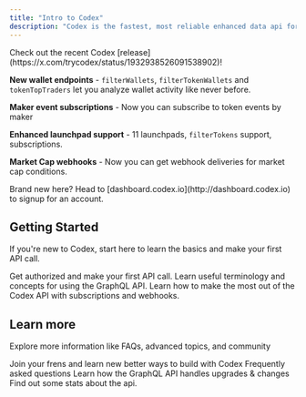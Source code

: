 ```yaml
---
title: "Intro to Codex"
description: "Codex is the fastest, most reliable enhanced data api for DeFi data across 100+ networks"
---
```


<Tip>
  Check out the recent Codex [release](https://x.com/trycodex/status/1932938526091538902)!

  **New wallet endpoints** - `filterWallets`, `filterTokenWallets` and `tokenTopTraders` let you analyze wallet activity like never before.

  **Maker event subscriptions** - Now you can subscribe to token events by maker

  **Enhanced launchpad support** - 11 launchpads, `filterTokens` support, subscriptions.

  **Market Cap webhooks** - Now you can get webhook deliveries for market cap conditions.
</Tip>

<Note>
  Brand new here? Head to [dashboard.codex.io](http://dashboard.codex.io) to signup for an account.
</Note>

## Getting Started

If you're new to Codex, start here to learn the basics and make your first API call.

<CardGroup cols={3}>
  <Card title="Get Started" icon="check" iconType="regular" href="/get-started">Get authorized and make your first API call.</Card>
  <Card title="Learn GraphQL" icon="brain" href="learn-graphql">
    Learn useful terminology and concepts for using the GraphQL API.
  </Card>
  <Card title="Build With Codex" icon="bolt" href="build">
    Learn how to make the most out of the Codex API with subscriptions and webhooks.
  </Card>
</CardGroup>

## Learn more

Explore more information like FAQs, advanced topics, and community

<CardGroup cols={4}>
  <Card title="Community" icon="users" href="community">
    Join your frens and learn new better ways to build with Codex
  </Card>
  <Card title="FAQ" icon="question" href="faq">
    Frequently asked questions
  </Card>
  <Card title="Changes" icon="screwdriver-wrench" href="changes">Learn how the GraphQL API handles upgrades & changes</Card>
  <Card title="Stats" icon="chart-area" href="stats">Find out some stats about the api.</Card>
</CardGroup>
